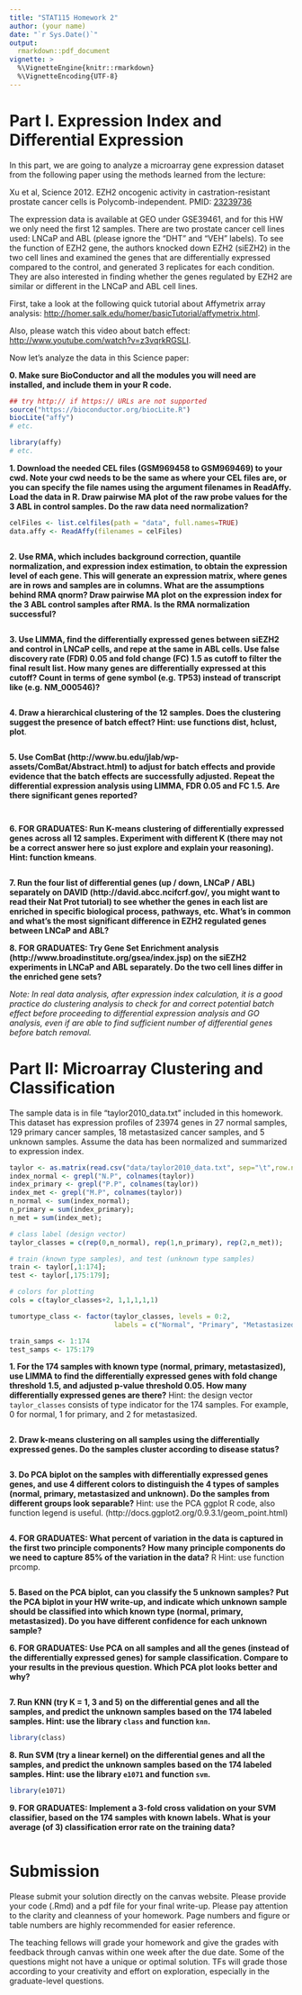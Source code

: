 ```yaml
---
title: "STAT115 Homework 2"
author: (your name)
date: "`r Sys.Date()`"
output:
  rmarkdown::pdf_document
vignette: >
  %\VignetteEngine{knitr::rmarkdown}
  %\VignetteEncoding{UTF-8}
---
```


# Part I. Expression Index and Differential Expression

In this part, we are going to analyze a microarray gene expression
dataset from the following paper using the methods learned from the
lecture:

Xu et al, Science 2012. EZH2 oncogenic activity in castration-resistant prostate cancer cells is Polycomb-independent. PMID: [23239736](http://www.ncbi.nlm.nih.gov/pubmed/23239736)

The expression data is available at GEO under GSE39461, and for this HW
we only need the first 12 samples. There are two prostate cancer cell
lines used: LNCaP and ABL (please ignore the “DHT” and “VEH” labels). To
see the function of EZH2 gene, the authors knocked down EZH2 (siEZH2) in
the two cell lines and examined the genes that are differentially
expressed compared to the control, and generated 3 replicates for each
condition. They are also interested in finding whether the genes
regulated by EZH2 are similar or different in the LNCaP and ABL cell
lines.

First, take a look at the following quick tutorial about Affymetrix
array analysis:
[http://homer.salk.edu/homer/basicTutorial/affymetrix.html](http://homer.salk.edu/homer/basicTutorial/affymetrix.html).

Also, please watch this video about batch effect:
[http://www.youtube.com/watch?v=z3vqrkRGSLI](http://www.youtube.com/watch?v=z3vqrkRGSLI).

Now let's analyze the data in this Science paper:

**0. Make sure BioConductor and all the modules you will need are installed, and include them in your R code.**

```r
## try http:// if https:// URLs are not supported
source("https://bioconductor.org/biocLite.R")
biocLite("affy")
# etc.
```

```r
library(affy)
# etc.
```

**1. Download the needed CEL files (GSM969458 to GSM969469) to your cwd. Note your cwd needs to be the same as where your CEL files are, or you can specify the file names using the argument filenames in ReadAffy. Load the data in R. Draw pairwise MA plot of the raw probe values for the 3 ABL in control samples. Do the raw data need normalization?**

```r
celFiles <- list.celfiles(path = "data", full.names=TRUE)
data.affy <- ReadAffy(filenames = celFiles)
```

```r

```

**2. Use RMA, which includes background correction, quantile normalization, and expression index estimation, to obtain the expression level of each gene. This will generate an expression matrix, where genes are in rows and samples are in columns. What are the assumptions behind RMA qnorm? Draw pairwise MA plot on the expression index for the 3 ABL control samples after RMA. Is the RMA normalization successful?**

```r

```

**3. Use LIMMA, find the differentially expressed genes between siEZH2 and control in LNCaP cells, and repe at the same in ABL cells. Use false discovery rate (FDR) 0.05 and fold change (FC) 1.5 as cutoff to filter the final result list. How many genes are differentially expressed at this cutoff? Count in terms of gene symbol (e.g. TP53) instead of transcript like (e.g. NM_000546)?**

```r

```

**4. Draw a hierarchical clustering of the 12 samples. Does the clustering suggest the presence of batch effect? Hint: use functions dist, hclust, plot**.

```r

```

**5. Use ComBat (http://www.bu.edu/jlab/wp-assets/ComBat/Abstract.html) to adjust for batch effects and provide evidence that the batch effects are successfully adjusted. Repeat the differential expression analysis using LIMMA, FDR 0.05 and FC 1.5. Are there significant genes reported?**

```r

```

```r

```

**6. FOR GRADUATES: Run K-means clustering of differentially expressed genes across all 12 samples. Experiment with different K (there may not be a correct answer here so just explore and explain your reasoning). Hint: function kmeans**.

```r

```

**7. Run the four list of differential genes (up / down, LNCaP / ABL) separately on DAVID  (http://david.abcc.ncifcrf.gov/, you might want to read their Nat Prot tutorial) to see whether the genes in each list are enriched in specific biological process, pathways, etc. What’s in common and what’s the most significant difference in EZH2 regulated genes between LNCaP and ABL?**

**8. FOR GRADUATES: Try Gene Set Enrichment analysis (http://www.broadinstitute.org/gsea/index.jsp) on the siEZH2 experiments in LNCaP and ABL separately. Do the two cell lines differ in the enriched gene sets?**

*Note: In real data analysis, after expression index calculation, it is a good practice do clustering analysis to check for and correct potential batch effect before proceeding to differential expression analysis and GO analysis, even if are able to find sufficient number of differential genes before batch removal.*

# Part II: Microarray Clustering and Classification

The sample data is in file "taylor2010_data.txt" included in this
homework. This dataset has expression profiles of 23974 genes in 27
normal samples, 129 primary cancer samples, 18 metastasized cancer
samples, and 5 unknown samples. Assume the data has been normalized and
summarized to expression index.

```r

taylor <- as.matrix(read.csv("data/taylor2010_data.txt", sep="\t",row.names=1))
index_normal <- grepl("N.P", colnames(taylor))
index_primary <- grepl("P.P", colnames(taylor))
index_met <- grepl("M.P", colnames(taylor))
n_normal <- sum(index_normal);
n_primary = sum(index_primary);
n_met = sum(index_met);

# class label (design vector)
taylor_classes = c(rep(0,n_normal), rep(1,n_primary), rep(2,n_met));

# train (known type samples), and test (unknown type samples)
train <- taylor[,1:174];
test <- taylor[,175:179];

# colors for plotting
cols = c(taylor_classes+2, 1,1,1,1,1)

tumortype_class <- factor(taylor_classes, levels = 0:2,
                          labels = c("Normal", "Primary", "Metastasized"))

train_samps <- 1:174
test_samps <- 175:179
```

**1. For the 174 samples with known type (normal, primary, metastasized), use LIMMA to find the differentially expressed genes with fold change threshold 1.5, and adjusted p-value threshold 0.05. How many differentially expressed genes are there?**
Hint: the design vector `taylor_classes` consists of type indicator for the 174 samples. For example, 0 for normal, 1 for primary, and 2 for metastasized.

```r

```

**2. Draw k-means clustering on all samples using the differentially expressed genes. Do the samples cluster according to disease status?**

```r

```

**3. Do PCA biplot on the samples with differentially expressed genes genes, and use 4 different colors to distinguish the 4 types of samples (normal, primary, metastasized and unknown). Do the samples from different groups look separable?**
Hint: use the PCA ggplot R code, also function legend is useful. (http://docs.ggplot2.org/0.9.3.1/geom_point.html)

```r

```

**4. FOR GRADUATES: What percent of variation in the data is captured in the first two principle components? How many principle components do we need to capture 85% of the variation in the data?**
R Hint: use function prcomp.

```r

```

**5. Based on the PCA biplot, can you classify the 5 unknown samples?  Put the PCA biplot in your HW write-up, and indicate which unknown sample should be classified into which known type (normal, primary, metastasized). Do you have different confidence for each unknown sample?**

**6. FOR GRADUATES: Use PCA on all samples and all the genes (instead of the differentially expressed genes) for sample classification. Compare to your results in the previous question. Which PCA plot looks better and why?**

```r

```

**7. Run KNN (try K = 1, 3 and 5) on the differential genes and all the samples, and predict the unknown samples based on the 174 labeled samples. Hint: use the library `class` and function `knn`.**

```r
library(class)

```

**8. Run SVM (try a linear kernel) on the differential genes and all the samples, and predict the unknown samples based on the 174 labeled samples. Hint: use the library `e1071` and function `svm`.**

```r
library(e1071)

```

**9. FOR GRADUATES: Implement a 3-fold cross validation on your SVM classifier, based on the 174 samples with known labels. What is your average (of 3) classification error rate on the training data?**

```r

```

# Submission
Please submit your solution directly on the canvas website. Please provide your code (.Rmd) and a pdf file for your final write-up. Please pay attention to the clarity and cleanness of your homework. Page numbers and figure or table numbers are highly recommended for easier reference.

The teaching fellows will grade your homework and give the grades with feedback through canvas within one week after the due date. Some of the questions might not have a unique or optimal solution. TFs will grade those according to your creativity and effort on exploration, especially in the graduate-level questions.
